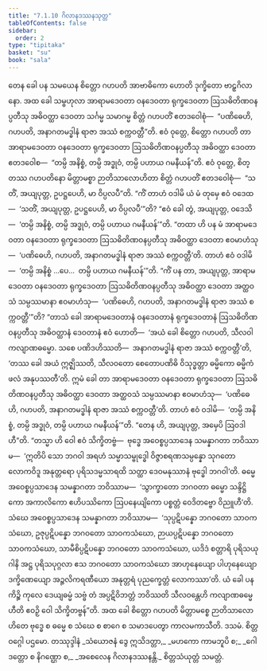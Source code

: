 ```yaml
---
title: "7.1.10 ဂိလာနဒဿနသုတ္တ"
tableOfContents: false
sidebar:
  order: 2
type: "tipitaka"
basket: "su"
book: "sala"
---
```



<DynamicBreadcrumb />

<Division number="352" book="sala">

<Paragraph number="1536" book="sala">
တေန ခေါ ပန သမယေန စိတ္တော ဂဟပတိ အာဗာဓိကော ဟောတိ ဒုက္ခိတော ဗာဠှဂိလာနော. အထ ခေါ သမ္ဗဟုလာ အာရာမဒေဝတာ ဝနဒေဝတာ ရုက္ခဒေဝတာ ဩသဓိတိဏဝနပ္ပတီသု အဓိဝတ္ထာ ဒေဝတာ သင်္ဂမ္မ သမာဂမ္မ စိတ္တံ ဂဟပတိံ ဧတဒဝေါစုံ—  “ပဏိဓေဟိ, ဂဟပတိ, အနာဂတမဒ္ဓါနံ ရာဇာ အဿံ စက္ကဝတ္တီ”တိ.
</Paragraph>

<Paragraph number="1537" book="sala">
ဧဝံ ဝုတ္တေ, စိတ္တော ဂဟပတိ တာ အာရာမဒေဝတာ ဝနဒေဝတာ ရုက္ခဒေဝတာ ဩသဓိတိဏဝနပ္ပတီသု အဓိဝတ္ထာ ဒေဝတာ ဧတဒဝေါစ—  “တမ္ပိ အနိစ္စံ, တမ္ပိ အဒ္ဓုဝံ, တမ္ပိ ပဟာယ ဂမနီယန်”တိ. ဧဝံ ဝုတ္တေ, စိတ္တဿ ဂဟပတိနော မိတ္တာမစ္စာ ဉာတိသာလောဟိတာ စိတ္တံ ဂဟပတိံ ဧတဒဝေါစုံ—  “သတိံ, အယျပုတ္တ, ဥပဋ္ဌပေဟိ, မာ ဝိပ္ပလပီ”တိ. “ကိံ တာဟံ ဝဒါမိ ယံ မံ တုမှေ ဧဝံ ဝဒေထ—  ‘သတိံ, အယျပုတ္တ, ဥပဋ္ဌပေဟိ, မာ ဝိပ္ပလပီ’”တိ? “ဧဝံ ခေါ တွံ, အယျပုတ္တ, ဝဒေသိ—  ‘တမ္ပိ အနိစ္စံ, တမ္ပိ အဒ္ဓုဝံ, တမ္ပိ ပဟာယ ဂမနီယန်’”တိ. “တထာ ဟိ ပန မံ အာရာမဒေဝတာ ဝနဒေဝတာ ရုက္ခဒေဝတာ ဩသဓိတိဏဝနပ္ပတီသု အဓိဝတ္ထာ ဒေဝတာ ဧဝမာဟံသု—  ‘ပဏိဓေဟိ, ဂဟပတိ, အနာဂတမဒ္ဓါနံ ရာဇာ အဿံ စက္ကဝတ္တီ’တိ. တာဟံ ဧဝံ ဝဒါမိ—  ‘တမ္ပိ အနိစ္စံ …ပေ…  တမ္ပိ ပဟာယ ဂမနီယန်’”တိ. “ကိံ ပန တာ, အယျပုတ္တ, အာရာမဒေဝတာ ဝနဒေဝတာ ရုက္ခဒေဝတာ ဩသဓိတိဏဝနပ္ပတီသု အဓိဝတ္ထာ ဒေဝတာ အတ္ထဝသံ သမ္ပဿမာနာ ဧဝမာဟံသု—  ‘ပဏိဓေဟိ, ဂဟပတိ, အနာဂတမဒ္ဓါနံ ရာဇာ အဿံ စက္ကဝတ္တီ’”တိ? “တာသံ ခေါ အာရာမဒေဝတာနံ ဝနဒေဝတာနံ ရုက္ခဒေဝတာနံ ဩသဓိတိဏဝနပ္ပတီသု အဓိဝတ္ထာနံ ဒေဝတာနံ ဧဝံ ဟောတိ—  ‘အယံ ခေါ စိတ္တော ဂဟပတိ, သီလဝါ ကလျာဏဓမ္မော. သစေ ပဏိဒဟိဿတိ—  အနာဂတမဒ္ဓါနံ ရာဇာ အဿံ စက္ကဝတ္တီ’တိ, ‘တဿ ခေါ အယံ ဣဇ္ဈိဿတိ, သီလဝတော စေတောပဏိဓိ ဝိသုဒ္ဓတ္တာ ဓမ္မိကော ဓမ္မိကံ ဖလံ အနုပဿတီ’တိ. ဣမံ ခေါ တာ အာရာမဒေဝတာ ဝနဒေဝတာ ရုက္ခဒေဝတာ ဩသဓိတိဏဝနပ္ပတီသု အဓိဝတ္ထာ ဒေဝတာ အတ္ထဝသံ သမ္ပဿမာနာ ဧဝမာဟံသု—  ‘ပဏိဓေဟိ, ဂဟပတိ, အနာဂတမဒ္ဓါနံ ရာဇာ အဿံ စက္ကဝတ္တီ’တိ. တာဟံ ဧဝံ ဝဒါမိ—  ‘တမ္ပိ အနိစ္စံ, တမ္ပိ အဒ္ဓုဝံ, တမ္ပိ ပဟာယ ဂမနီယန်’”တိ.
</Paragraph>

<Paragraph number="1538" book="sala">
“တေန ဟိ, အယျပုတ္တ, အမှေပိ ဩဝဒါဟီ”တိ. “တသ္မာ ဟိ ဝေါ ဧဝံ သိက္ခိတဗ္ဗံ—  ဗုဒ္ဓေ အဝေစ္စပ္ပသာဒေန သမန္နာဂတာ ဘဝိဿာမ—  ‘ဣတိပိ သော ဘဂဝါ အရဟံ သမ္မာသမ္ဗုဒ္ဓေါ ဝိဇ္ဇာစရဏသမ္ပန္နော သုဂတော လောကဝိဒူ အနုတ္တရော ပုရိသဒမ္မသာရထိ သတ္ထာ ဒေဝမနုဿာနံ ဗုဒ္ဓေါ ဘဂဝါ’တိ. ဓမ္မေ အဝေစ္စပ္ပသာဒေန သမန္နာဂတာ ဘဝိဿာမ—  ‘သွာက္ခာတော ဘဂဝတာ ဓမ္မော သန္ဒိဋ္ဌိကော အကာလိကော ဧဟိပဿိကော ဩပနေယျိကော ပစ္စတ္တံ ဝေဒိတဗ္ဗော ဝိညူဟီ’တိ. သံဃေ အဝေစ္စပ္ပသာဒေန သမန္နာဂတာ ဘဝိဿာမ—  ‘သုပ္ပဋိပန္နော ဘဂဝတော သာဝကသံဃော, ဥဇုပ္ပဋိပန္နော ဘဂဝတော သာဝကသံဃော, ဉာယပ္ပဋိပန္နော ဘဂဝတော သာဝကသံဃော, သာမီစိပ္ပဋိပန္နော ဘဂဝတော သာဝကသံဃော, ယဒိဒံ စတ္တာရိ ပုရိသယုဂါနိ အဋ္ဌ ပုရိသပုဂ္ဂလာ ဧသ ဘဂဝတော သာဝကသံဃော အာဟုနေယျော ပါဟုနေယျော ဒက္ခိဏေယျော အဉ္ဇလိကရဏီယော အနုတ္တရံ ပုညက္ခေတ္တံ လောကဿာ’တိ. ယံ ခေါ ပန ကိဉ္စိ ကုလေ ဒေယျဓမ္မံ သဗ္ဗံ တံ အပ္ပဋိဝိဘတ္တံ ဘဝိဿတိ သီလဝန္တေဟိ ကလျာဏဓမ္မေဟီတိ ဧဝဉှိ ဝေါ သိက္ခိတဗ္ဗန်”တိ. အထ ခေါ စိတ္တော ဂဟပတိ မိတ္တာမစ္စေ ဉာတိသာလောဟိတေ ဗုဒ္ဓေ စ ဓမ္မေ စ သံဃေ စ စာဂေ စ သမာဒပေတွာ ကာလမကာသီတိ.

</Paragraph>
</Division>

<Paragraph number="1539" type="center" book="sala">
ဒသမံ.



</Paragraph>

<Paragraph number="1540" type="center" book="sala">
စိတ္တဝဂ္ဂေါ ပဌမော.



</Paragraph>

<Paragraph number="1541" type="center" book="sala">
တဿုဒ္ဒါနံ


</Paragraph>

<Paragraph number="1542" type="verses" book="sala">
_သံယောဇနံ ဒွေ ဣသိဒတ္တာ,_  
_မဟကော ကာမဘူပိ စ;_  
_ဂေါဒတ္တော စ နိဂဏ္ဌော စ,_  
_အစေလေန ဂိလာနဒဿနန္တိ._  


</Paragraph>

<Paragraph number="1543" type="center" book="sala">
စိတ္တသံယုတ္တံ သမတ္တံ.
</Paragraph>